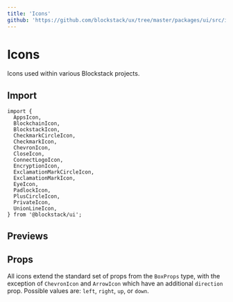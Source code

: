 ```yaml
---
title: 'Icons'
github: 'https://github.com/blockstack/ux/tree/master/packages/ui/src/icons'
---
```



# Icons

Icons used within various Blockstack projects.

## Import

```tsx live=false
import {
  AppsIcon,
  BlockchainIcon,
  BlockstackIcon,
  CheckmarkCircleIcon,
  CheckmarkIcon,
  ChevronIcon,
  CloseIcon,
  ConnectLogoIcon,
  EncryptionIcon,
  ExclamationMarkCircleIcon,
  ExclamationMarkIcon,
  EyeIcon,
  PadlockIcon,
  PlusCircleIcon,
  PrivateIcon,
  UnionLineIcon,
} from '@blockstack/ui';
```

## Previews

<Icons />

## Props

All icons extend the standard set of props from the `BoxProps` type, with the exception of `ChevronIcon` and `ArrowIcon` which have an
additional `direction` prop. Possible values are: `left`, `right`, `up`, or `down`.
